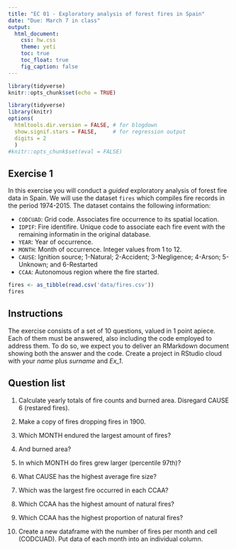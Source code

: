 ```yaml
---
title: "EC 01 - Exploratory analysis of forest fires in Spain"
date: "Due: March 7 in class"
output: 
  html_document: 
    css: hw.css
    theme: yeti
    toc: true
    toc_float: true
    fig_caption: false
---
```


```r
library(tidyverse)
knitr::opts_chunk$set(echo = TRUE)
```

```r
library(tidyverse)
library(knitr)
options(
  htmltools.dir.version = FALSE, # for blogdown
  show.signif.stars = FALSE,     # for regression output
  digits = 2
  )
#knitr::opts_chunk$set(eval = FALSE)

```

## Exercise 1

In this exercise you will conduct a *guided* exploratory analysis of forest fire data in Spain. We will use the dataset `fires` which compiles fire records in the period 1974-2015. The dataset contains the following information:

- `CODCUAD`: Grid code. Associates fire occurrence to its spatial location.
- `IDPIF`: Fire identifire. Unique code to associate each fire event with the remaining informatin in the original database.
- `YEAR`: Year of occurrence.
- `MONTH`: Month of occurrence. Integer values from 1 to 12.
- `CAUSE`: Ignition source; 1-Natural; 2-Accident; 3-Negligence; 4-Arson; 5-Unknown; and 6-Restarted
- `CCAA`: Autonomous region where the fire started.

```r
fires <- as_tibble(read.csv('data/fires.csv'))
fires
```

## Instructions

The exercise consists of a set of 10 questions, valued in 1 point apiece. Each of them must be answered, also including the code employed to address them. To do so, we expect you to deliver an RMarkdown document showing both the answer and the code. Create a project in RStudio cloud with your *name* plus *surname* and *Ex_1*.

## Question list

1. Calculate yearly totals of fire counts and burned area. Disregard CAUSE 6 (restared fires).

2. Make a copy of fires dropping fires in 1900.

3. Which MONTH endured the largest amount of fires? 

4. And burned area?

5. In which MONTH do fires grew larger (percentile 97th)?

6. What CAUSE has the highest average fire size?

7. Which was the largest fire occurred in each CCAA?

8. Which CCAA has the highest amount of natural fires?

9. Which CCAA has the highest proportion of natural fires?

10. Create a new dataframe with the number of fires per month and cell (CODCUAD). Put data of each month into an individual column.




